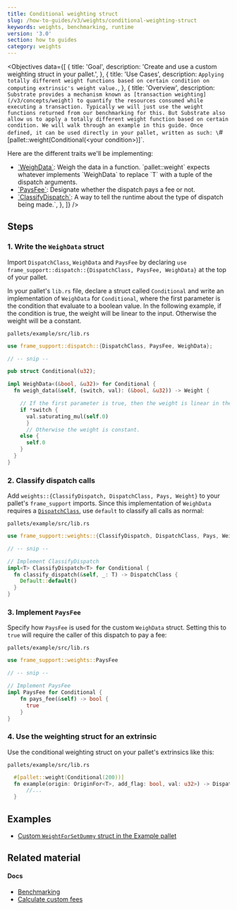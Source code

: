 ```yaml
---
title: Conditional weighting struct
slug: /how-to-guides/v3/weights/conditional-weighting-struct
keywords: weights, benchmarking, runtime
version: '3.0'
section: how to guides
category: weights
---
```


<Objectives
  data={[
    {
      title: 'Goal',
      description: 'Create and use a custom weighting struct in your pallet.',
    },
    {
      title: 'Use Cases',
      description: `Applying totally different weight functions based on certain condition on computing
        extrinsic's weight value.`,
    },
    {
      title: 'Overview',
      description: `Substrate provides a mechanism known as [transaction weighting](/v3/concepts/weight) to quantify the
      resources consumed while executing a transaction. Typically we will just use the weight
      functions returned from our benchmarking for this. But Substrate also allow us to apply a
      totally different weight function based on certain condition. We will walk through an example
      in this guide. Once defined, it can be used directly in your pallet, written as such:
      \`#[pallet::weight(Conditional(\<your condition\>)]\`.
      
Here are the different traits we'll be implementing:
  - [\`WeighData\`](/rustdocs/latest/frame_support/weights/trait.WeighData.html#impl-WeighData<T>-for-(Weight%2C%20DispatchClass%2C%20Pays)): Weigh the data in a function. 
    \`pallet::weight\` expects whatever implements \`WeighData<T>\` to replace \`T\` with a tuple of the dispatch arguments.
  - [\`PaysFee\`](rustdocs/latest/frame_support/weights/trait.PaysFee.html): Designate whether the dispatch pays a fee or not.
  - [\`ClassifyDispatch\`](/rustdocs//latest/frame_support/weights/trait.ClassifyDispatch.html): A way to tell the runtime about the type of dispatch being made.`,
    },
  ]}
/>

## Steps

### 1. Write the `WeighData` struct

Import `DispatchClass`, `WeighData` and `PaysFee` by declaring `use frame_support::dispatch::{DispatchClass, PaysFee, WeighData}`
at the top of your pallet.

In your pallet's `lib.rs` file, declare a struct called `Conditional` and write an implementation
of `WeighData` for `Conditional`, where the first parameter is the condition that evaluate to
a boolean value. In the following example, if the condition is true, the weight will be linear to
the input. Otherwise the weight will be a constant.

`pallets/example/src/lib.rs`

```rust
use frame_support::dispatch::{DispatchClass, PaysFee, WeighData};

// -- snip --

pub struct Conditional(u32);

impl WeighData<(&bool, &u32)> for Conditional {
  fn weigh_data(&self, (switch, val): (&bool, &u32)) -> Weight {

    // If the first parameter is true, then the weight is linear in the second parameter.
    if *switch {
      val.saturating_mul(self.0)
      }
      // Otherwise the weight is constant.
    else {
      self.0
    }
  }
}
```

### 2. Classify dispatch calls

Add `weights::{ClassifyDispatch, DispatchClass, Pays, Weight}` to your pallet's `frame_support` imports.
Since this implementation of `WeighData` requires a [`DispatchClass`](/rustdocs/latest/frame_support/weights/enum.DispatchClass.html), use `default`
to classify all calls as normal:

`pallets/example/src/lib.rs`

```rust
use frame_support::weights::{ClassifyDispatch, DispatchClass, Pays, Weight};

// -- snip --

// Implement ClassifyDispatch
impl<T> ClassifyDispatch<T> for Conditional {
  fn classify_dispatch(&self, _: T) -> DispatchClass {
    Default::default()
  }
}
```

### 3. Implement `PaysFee`

Specify how `PaysFee` is used for the custom `WeighData` struct. Setting this to `true` will require the
caller of this dispatch to pay a fee:

`pallets/example/src/lib.rs`

```rust
use frame_support::weights::PaysFee

// -- snip --

// Implement PaysFee
impl PaysFee for Conditional {
    fn pays_fee(&self) -> bool {
      true
    }
}
```

### 4. Use the weighting struct for an extrinsic

Use the conditional weighting struct on your pallet's extrinsics like this:

`pallets/example/src/lib.rs`

```rust
  #[pallet::weight(Conditional(200))]
  fn example(origin: OriginFor<T>, add_flag: bool, val: u32>) -> DispatchResult {
      //...
  }
```

## Examples

- [Custom `WeightForSetDummy` struct in the Example pallet](https://github.com/paritytech/substrate/blob/master/frame/examples/basic/src/lib.rs)

## Related material

#### Docs

- [Benchmarking](/v3/runtime/benchmarking)
- [Calculate custom fees](/how-to-guides/v3/weights/calculate-fees)
